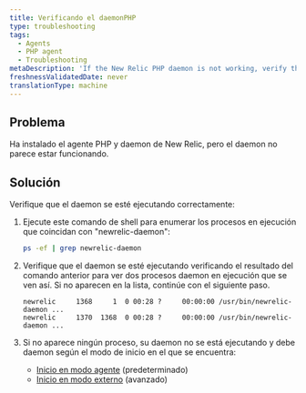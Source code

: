 ```yaml
---
title: Verificando el daemonPHP
type: troubleshooting
tags:
  - Agents
  - PHP agent
  - Troubleshooting
metaDescription: 'If the New Relic PHP daemon is not working, verify the daemon is running.'
freshnessValidatedDate: never
translationType: machine
---
```


## Problema

Ha instalado el agente PHP y daemon de New Relic, pero el daemon no parece estar funcionando.

## Solución

Verifique que el daemon se esté ejecutando correctamente:

1. Ejecute este comando de shell para enumerar los procesos en ejecución que coincidan con "newrelic-daemon":

   ```bash
   ps -ef | grep newrelic-daemon
   ```

2. Verifique que el daemon se esté ejecutando verificando el resultado del comando anterior para ver dos procesos daemon en ejecución que se ven así. Si no aparecen en la lista, continúe con el siguiente paso.

   ```console
   newrelic     1368     1  0 00:28 ?     00:00:00 /usr/bin/newrelic-daemon ...
   newrelic     1370  1368  0 00:28 ?     00:00:00 /usr/bin/newrelic-daemon ...
   ```

3. Si no aparece ningún proceso, su daemon no se está ejecutando y debe daemon según el modo de inicio en el que se encuentra:

   * [Inicio en modo agente](/docs/agents/php-agent/advanced-installation/starting-php-daemon-advanced#daemon-external) (predeterminado)
   * [Inicio en modo externo](/docs/agents/php-agent/advanced-installation/starting-php-daemon-advanced#daemon-autostart) (avanzado)
